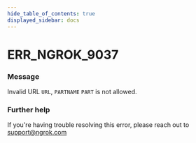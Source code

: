 ```yaml
---
hide_table_of_contents: true
displayed_sidebar: docs
---
```



# ERR_NGROK_9037

### Message

Invalid URL `URL`, `PARTNAME` `PART` is not allowed.

<ErrorDetails error="err_ngrok_9037" />

### Further help

If you're having trouble resolving this error, please reach out to [support@ngrok.com](mailto:support@ngrok.com?subject=Help%20with%20ERR_NGROK_9037)

